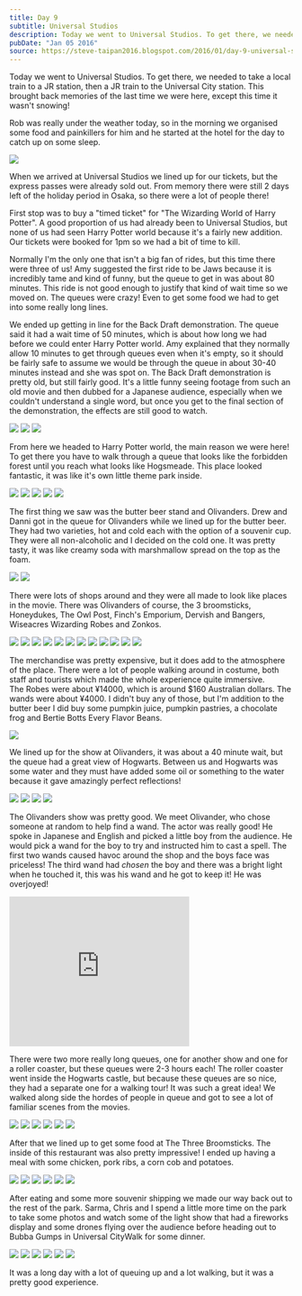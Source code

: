 ```yaml
---
title: Day 9
subtitle: Universal Studios
description: Today we went to Universal Studios. To get there, we needed to take a local train to a JR station, then a JR train to the Universal City st...
pubDate: "Jan 05 2016"
source: https://steve-taipan2016.blogspot.com/2016/01/day-9-universal-studios.html
---
```



Today we went to Universal Studios. To get there, we needed to take a local train to a JR station, then a JR train to the Universal City station. This brought back memories of the last time we were here, except this time it wasn't snowing!

Rob was really under the weather today, so in the morning we organised some food and painkillers for him and he started at the hotel for the day to catch up on some sleep.

<Img src="2015-taiwan-japan/meq0qvvrd8ttwtvrq0rb.jpg" />

When we arrived at Universal Studios we lined up for our tickets, but the express passes were already sold out. From memory there were still 2 days left of the holiday period in Osaka, so there were a lot of people there!

First stop was to buy a "timed ticket" for "The Wizarding World of Harry Potter". A good proportion of us had already been to Universal Studios, but none of us had seen Harry Potter world because it's a fairly new addition. Our tickets were booked for 1pm so we had a bit of time to kill.

Normally I'm the only one that isn't a big fan of rides, but this time there were three of us! Amy suggested the first ride to be Jaws because it is incredibly tame and kind of funny, but the queue to get in was about 80 minutes. This ride is not good enough to justify that kind of wait time so we moved on. The queues were crazy! Even to get some food we had to get into some really long lines.

We ended up getting in line for the Back Draft demonstration. The queue said it had a wait time of 50 minutes, which is about how long we had before we could enter Harry Potter world. Amy explained that they normally allow 10 minutes to get through queues even when it's empty, so it should be fairly safe to assume we would be through the queue in about 30-40 minutes instead and she was spot on. The Back Draft demonstration is pretty old, but still fairly good. It's a little funny seeing footage from such an old movie and then dubbed for a Japanese audience, especially when we couldn't understand a single word, but once you get to the final section of the demonstration, the effects are still good to watch.

<Grid>
  <Img src="2015-taiwan-japan/actpsmzlqjo6haiaruao.jpg" />
  <Img src="2015-taiwan-japan/iuteblyacabzmxmage1w.jpg" />
  <Img src="2015-taiwan-japan/ud26jlqx5utkuxnqvbry.jpg" />
</Grid>

From here we headed to Harry Potter world, the main reason we were here! To get there you have to walk through a queue that looks like the forbidden forest until you reach what looks like Hogsmeade. This place looked fantastic, it was like it's own little theme park inside.

<Grid>
  <Img src="2015-taiwan-japan/aqc2rwg1ikqts668rt6n.jpg" />
  <Img src="2015-taiwan-japan/zyiffeegqxjfln5fg7nz.jpg" />
  <Img src="2015-taiwan-japan/xqunu2xerlbpa7zv7zij.jpg" />
  <Img src="2015-taiwan-japan/l4oitdmp5ijea8nychq2.jpg" />
  <Img src="2015-taiwan-japan/xfaavzsv0fitq859qnlo.jpg" />
</Grid>

The first thing we saw was the butter beer stand and Olivanders. Drew and Danni got in the queue for Olivanders while we lined up for the butter beer.  
They had two varieties, hot and cold each with the option of a souvenir cup. They were all non-alcoholic and I decided on the cold one. It was pretty tasty, it was like creamy soda with marshmallow spread on the top as the foam.

<Grid>
  <Img src="2015-taiwan-japan/aweiz0f3btawbfzegwso.jpg" />
  <Img src="2015-taiwan-japan/ib6sucd0rb5xy3w1d6oc.jpg" />
</Grid>

There were lots of shops around and they were all made to look like places in the movie. There was Olivanders of course, the 3 broomsticks, Honeydukes, The Owl Post, Finch's Emporium, Dervish and Bangers, Wiseacres Wizarding Robes and Zonkos.

<Grid>
  <Img src="2015-taiwan-japan/srr18d2igaprov2mbtgn.jpg" />
  <Img src="2015-taiwan-japan/o8zes1nsvm413t35aiym.jpg" />
  <Img src="2015-taiwan-japan/uxxr3g6tvyxdbvsobmjc.jpg" />
  <Img src="2015-taiwan-japan/qxs8diw70h0rjvuckk0y.jpg" />
  <Img src="2015-taiwan-japan/pwrnms7qdew8agdceuc1.jpg" />
  <Img src="2015-taiwan-japan/sjadnw5bc8ulur7dqwzj.jpg" />
  <Img src="2015-taiwan-japan/qfzlbnndaynicj9sjuvw.jpg" />
</Grid>

<Grid>
  <Img src="2015-taiwan-japan/mtkf4coz08ibu6j6k2ut.jpg" />
  <Img src="2015-taiwan-japan/xhe7r4bu0t3oj0qukjdu.jpg" />
  <Img src="2015-taiwan-japan/ouhotcyzcoqeceo5ayyj.jpg" />
  <Img src="2015-taiwan-japan/vzk7spppp1wiuq6lqz59.jpg" />
  <Img src="2015-taiwan-japan/w3pawsyaata5ertfhjay.jpg" />
</Grid>

The merchandise was pretty expensive, but it does add to the atmosphere of the place. There were a lot of people walking around in costume, both staff and tourists which made the whole experience quite immersive.  
The Robes were about ¥14000, which is around $160 Australian dollars. The wands were about ¥4000. I didn't buy any of those, but I'm addition to the butter beer I did buy some pumpkin juice, pumpkin pastries, a chocolate frog and Bertie Botts Every Flavor Beans.

<Img src="2015-taiwan-japan/bo1jajjkkuux2nhshaht.jpg" />

We lined up for the show at Olivanders, it was about a 40 minute wait, but the queue had a great view of Hogwarts. Between us and Hogwarts was some water and they must have added some oil or something to the water because it gave amazingly perfect reflections!

<Grid>
  <Img src="2015-taiwan-japan/pyzewiypmoq3p7qiwxz5.jpg" />
  <Img src="2015-taiwan-japan/dft2cqiatgzkh1gyuybm.jpg" />
  <Img src="2015-taiwan-japan/lqqcjybuudvzmbx1yva0.jpg" />
  <Img src="2015-taiwan-japan/dohc0pgpyuyyrv20dbvt.jpg" />
</Grid>

The Olivanders show was pretty good. We meet Olivander, who chose someone at random to help find a wand. The actor was really good! He spoke in Japanese and English and picked a little boy from the audience. He would pick a wand for the boy to try and instructed him to cast a spell. The first two wands caused havoc around the shop and the boys face was priceless! The third wand had _chosen_ the boy and there was a bright light when he touched it, this was his wand and he got to keep it! He was overjoyed!

<iframe
  width="320"
  height="266"
  src="https://www.youtube.com/embed/iXC1Wa_vfwE"
  title="Olivanders"
  frameborder="0"
  allow="accelerometer; autoplay; clipboard-write; encrypted-media; gyroscope; picture-in-picture; web-share"
  allowfullscreen
></iframe>

There were two more really long queues, one for another show and one for a roller coaster, but these queues were 2-3 hours each! The roller coaster went inside the Hogwarts castle, but because these queues are so nice, they had a separate one for a walking tour! It was such a great idea! We walked along side the hordes of people in queue and got to see a lot of familiar scenes from the movies.

<Grid>
  <Img src="2015-taiwan-japan/bdex05iiwywcw5ctqtkj.jpg" />
  <Img src="2015-taiwan-japan/n7lfijvv4scj4mnmtffp.jpg" />
  <Img src="2015-taiwan-japan/ze0bqsobtgmbl625e3n9.jpg" />
  <Img src="2015-taiwan-japan/pn8eqasxih3jywbkwoxr.jpg" />
  <Img src="2015-taiwan-japan/jvmuxbz6mjtuujs7psr1.jpg" />
  <Img src="2015-taiwan-japan/pu035yt6ayfpfvb4qtr6.jpg" />
</Grid>

After that we lined up to get some food at The Three Broomsticks. The inside of this restaurant was also pretty impressive! I ended up having a meal with some chicken, pork ribs, a corn cob and potatoes.

<Grid>
  <Img src="2015-taiwan-japan/plm2yzs6pqqzn5pnuncd.jpg" />
  <Img src="2015-taiwan-japan/bhaqy3m2hvcbikr2ryax.jpg" />
  <Img src="2015-taiwan-japan/rpmszucpi10jssipvvrm.jpg" />
  <Img src="2015-taiwan-japan/fsa1gr83ulq2ddyrrn1a.jpg" />
  <Img src="2015-taiwan-japan/vd2qc4sbhmbnh6s5rtvd.jpg" />
  <Img src="2015-taiwan-japan/emq8nl5frwltefr7zokg.jpg" />
</Grid>

After eating and some more souvenir shipping we made our way back out to the rest of the park. Sarma, Chris and I spend a little more time on the park to take some photos and watch some of the light show that had a fireworks display and some drones flying over the audience before heading out to Bubba Gumps in Universal CityWalk for some dinner.

<Grid>
  <Img src="2015-taiwan-japan/cieytrwj5lwmebguepyd.jpg" />
  <Img src="2015-taiwan-japan/da9xdhja7jzxqgege99q.jpg" />
  <Img src="2015-taiwan-japan/tpobybnqdxrhvwzlvr9d.jpg" />
  <Img src="2015-taiwan-japan/viglp1f118dh4mfrcuor.jpg" />
  <Img src="2015-taiwan-japan/xgmhv1yn7wpzavvacoqu.jpg" />
  <Img src="2015-taiwan-japan/tjydza44whj5lgkeabyg.jpg" />
</Grid>

It was a long day with a lot of queuing up and a lot walking, but it was a pretty good experience.
